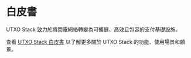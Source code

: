 # 白皮書

UTXO Stack 致力於將閃電網絡轉變為可擴展、高效且包容的支付基礎設施。

查看 [UTXO Stack 白皮書](https://www.utxostack.network/whitepaper.pdf) 以了解更多關於 UTXO Stack 的功能、使用場景和願景。

